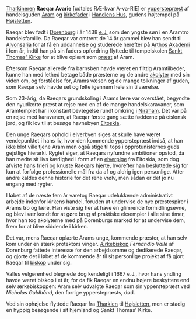 {{title:Raeqar}}
{{author:Laura Holmegaard}}
{{timestamp:2009-11-02T13:00:43Z}}
{{copyright:Raeqar}}
[[Tharkiner|Tharkineren]] '''Raeqar Avarie''' [udtales RÆ-kvar A-va-RIE] er [[ypperstepræst]] af handelsguden [[Aram]] og [[kirkefader]] i [[Handlens Hus]], gudens højtempel på [[Højsletten]].

Raeqar blev født i [[Dorenburg]] i år 1438 [[e.J.]] som den yngste søn i en Aramtro handelsfamilie. Da Raeqar var omtrent de 14 år gammel blev han sendt til [[Alvonsaria]] for at få en uddannelse og studerede herefter på [[Arthos Akademi]] i fem år, indtil han på sin faders opfordring flyttede til tempelskolen [[Sankt Thomas' Kirke]] for at blive oplært som [[præst]] af Aram.

Eftersom Raeqar allerede fra barnsben havde været en flittig Aramtilbeder, kunne han med lethed betage både præsterne og de andre [[akolyt|akolyter]] med sin viden om, og forståelse for, Arams væsen og de mange tolkninger af guden, som Raeqar selv havde set og følte igennem hele sin tilværelse.

Som 23-årig, da Raeqars grundskoling i Arams lære var overstået, begyndte den nyudlærte præst at rejse med en af de mange handelskaravaner, som Aramtemplet har i konstant bevægelse rundt omkring i [[Niraham]]. Det var på en rejse med karavanen, at Raeqar første gang sætte fødderne på eislonsk jord, og fik lov til at besøge havnebyen [[Eitoskia]].

Den unge Raeqars ophold i elverbyen siges at skulle have været vendepunktet i hans liv, hvor den kommende ypperstepræst indså, at han ikke blot ville tjene Aram men også stige til tops i opprotunisternes guds gejstlige hierarki. Rygtet siger, at Raeqars nyfundne ambitioner opstod, da han mødte sit livs kærlighed i form af en [[elver]]pige fra Eitoskia, som dog afviste hans frieri og knuste Raeqars hjerte, hvorefter han besluttede sig for kun at forfølge professionelle mål fra da af og aldrig igen personlige. Atter andre kaldes denne historie for det rene vrølv, men sådan er det jo nu engang med rygter.

I løbet af de næste fem år varetog Raeqar udelukkende administrativt arbejde indenfor kirkens handel, foruden at undervise de nye præstespirer i Arams tro og lære. Han viste sig her at have en glimrende formidlingsevne, og blev især kendt for at gøre brug af praktiske eksempler i alle sine timer, hvor han tog akolyterne med på Dorenburgs marked for at undervise dem, frem for at blive siddende i kirken.

Det var, mens Raeqar oplærte Arams unge, kommende præster, at han selv kom under en stærk protektors vinger. [[Ærkebiskop]] ''Fernandio Valle'' af Dorenburg fattede interesse for den arbejdsomme og dedikerede Raeqar, og gjorte det i løbet af de kommende år til sit personlige projekt af få gjort Raeqar til [[biskop]] under sig.

Valles velgørenhed blegnede dog kendeligt i 1667 e.J., hvor hans yndling havde været biskop i et år, for da fik Raeqar en endnu højere beskyttere end selv ærkebiskoppen: Aram selv udvalgte Raeqar som sin ypperstepræst ved ''Nicholas Guldhånd'', den forrige ypperstepræsts, død.

Ved sin ophøjelse flyttede Raeqar fra [[Tharkien]] til [[Højsletten]], men er stadig en hyppig besøgende i sit hjemland og Sankt Thomas' Kirke.